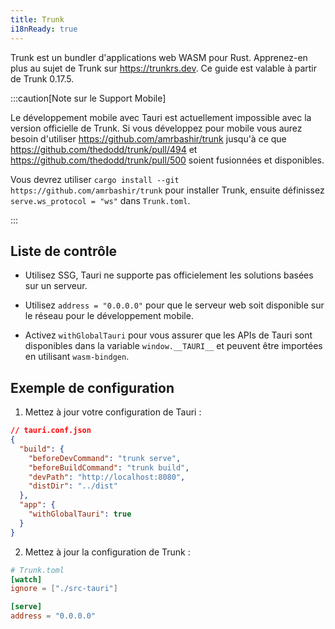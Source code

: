 ```yaml
---
title: Trunk
i18nReady: true
---
```


Trunk est un bundler d'applications web WASM pour Rust. Apprenez-en plus au sujet de Trunk sur https://trunkrs.dev. Ce guide est valable à partir de Trunk 0.17.5.

:::caution[Note sur le Support Mobile]

Le développement mobile avec Tauri est actuellement impossible avec la version officielle de Trunk. Si vous développez pour mobile vous aurez besoin d'utiliser https://github.com/amrbashir/trunk jusqu'à ce que https://github.com/thedodd/trunk/pull/494 et https://github.com/thedodd/trunk/pull/500 soient fusionnées et disponibles.

Vous devrez utiliser `cargo install --git https://github.com/amrbashir/trunk` pour installer Trunk, ensuite définissez `serve.ws_protocol = "ws"` dans `Trunk.toml`.

:::

## Liste de contrôle

- Utilisez SSG, Tauri ne supporte pas officielement les solutions basées sur un serveur.

- Utilisez `address = "0.0.0.0"` pour que le serveur web soit disponible sur le réseau pour le développement mobile.
- Activez `withGlobalTauri` pour vous assurer que les APIs de Tauri sont disponibles dans la variable `window.__TAURI__` et peuvent être importées en utilisant `wasm-bindgen`.

## Exemple de configuration

1. Mettez à jour votre configuration de Tauri :

```json
// tauri.conf.json
{
  "build": {
    "beforeDevCommand": "trunk serve",
    "beforeBuildCommand": "trunk build",
    "devPath": "http://localhost:8080",
    "distDir": "../dist"
  },
  "app": {
    "withGlobalTauri": true
  }
}
```

2. Mettez à jour la configuration de Trunk :

```toml
# Trunk.toml
[watch]
ignore = ["./src-tauri"]

[serve]
address = "0.0.0.0"
```
